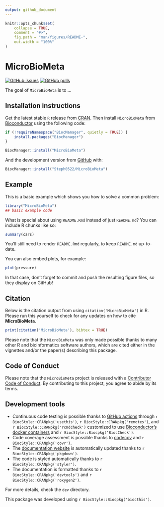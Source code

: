 ```yaml
---
output: github_document
---
```


<!-- README.md is generated from README.Rmd. Please edit that file -->

```r
knitr::opts_chunk$set(
    collapse = TRUE,
    comment = "#>",
    fig.path = "man/figures/README-",
    out.width = "100%"
)
```

# MicroBioMeta

<!-- badges: start -->
[![GitHub issues](https://img.shields.io/github/issues/Steph0522/MicroBioMeta)](https://github.com/Steph0522/MicroBioMeta/issues)
[![GitHub pulls](https://img.shields.io/github/issues-pr/Steph0522/MicroBioMeta)](https://github.com/Steph0522/MicroBioMeta/pulls)
<!-- badges: end -->

The goal of `MicroBioMeta` is to ...

## Installation instructions

Get the latest stable `R` release from [CRAN](http://cran.r-project.org/). Then install `MicroBioMeta` from [Bioconductor](http://bioconductor.org/) using the following code:

```r
if (!requireNamespace("BiocManager", quietly = TRUE)) {
    install.packages("BiocManager")
}

BiocManager::install("MicroBioMeta")
```

And the development version from [GitHub](https://github.com/Steph0522/MicroBioMeta) with:

```r
BiocManager::install("Steph0522/MicroBioMeta")
```
## Example

This is a basic example which shows you how to solve a common problem:

```r
library("MicroBioMeta")
## basic example code
```

What is special about using `README.Rmd` instead of just `README.md`? You can include R chunks like so:

```r
summary(cars)
```

You'll still need to render `README.Rmd` regularly, to keep `README.md` up-to-date.

You can also embed plots, for example:

```r
plot(pressure)
```

In that case, don't forget to commit and push the resulting figure files, so they display on GitHub!

## Citation

Below is the citation output from using `citation('MicroBioMeta')` in R. Please
run this yourself to check for any updates on how to cite __MicroBioMeta__.

```r
print(citation('MicroBioMeta'), bibtex = TRUE)
```

Please note that the `MicroBioMeta` was only made possible thanks to many other R and bioinformatics software authors, which are cited either in the vignettes and/or the paper(s) describing this package.

## Code of Conduct

Please note that the `MicroBioMeta` project is released with a [Contributor Code of Conduct](http://bioconductor.org/about/code-of-conduct/). By contributing to this project, you agree to abide by its terms.

## Development tools

* Continuous code testing is possible thanks to [GitHub actions](https://www.tidyverse.org/blog/2020/04/usethis-1-6-0/)  through `r BiocStyle::CRANpkg('usethis')`, `r BiocStyle::CRANpkg('remotes')`, and `r BiocStyle::CRANpkg('rcmdcheck')` customized to use [Bioconductor's docker containers](https://www.bioconductor.org/help/docker/) and `r BiocStyle::Biocpkg('BiocCheck')`.
* Code coverage assessment is possible thanks to [codecov](https://codecov.io/gh) and `r BiocStyle::CRANpkg('covr')`.
* The [documentation website](http://Steph0522.github.io/MicroBioMeta) is automatically updated thanks to `r BiocStyle::CRANpkg('pkgdown')`.
* The code is styled automatically thanks to `r BiocStyle::CRANpkg('styler')`.
* The documentation is formatted thanks to `r BiocStyle::CRANpkg('devtools')` and `r BiocStyle::CRANpkg('roxygen2')`.

For more details, check the `dev` directory.

This package was developed using `r BiocStyle::Biocpkg('biocthis')`.


